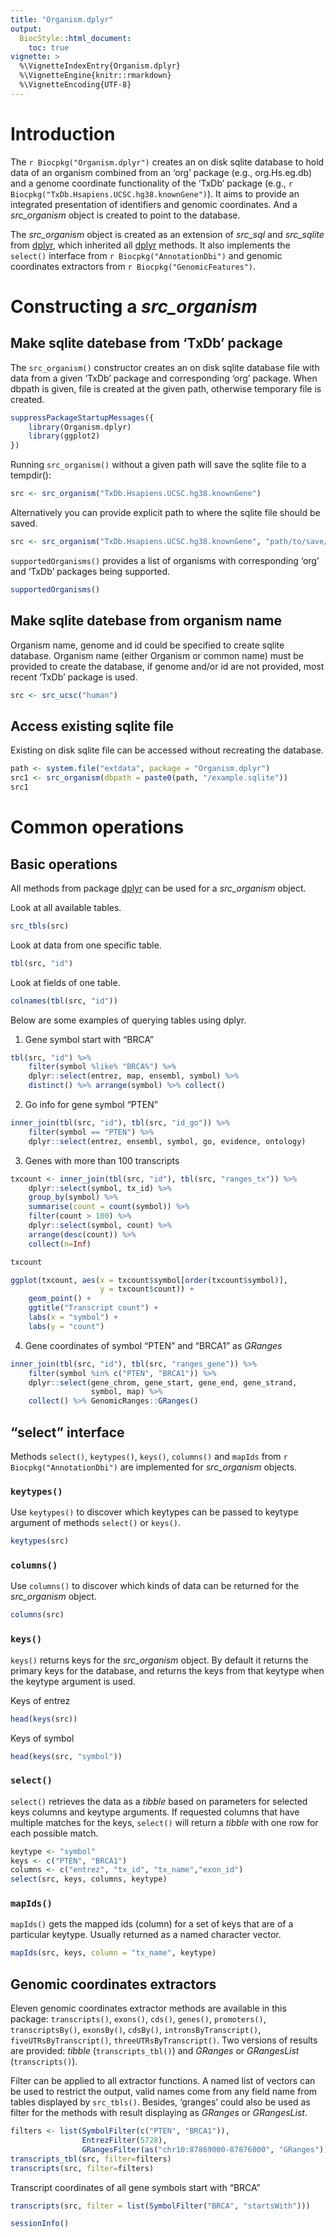 ```yaml
---
title: "Organism.dplyr"
output: 
  BiocStyle::html_document:
    toc: true
vignette: >
  %\VignetteIndexEntry{Organism.dplyr}
  %\VignetteEngine{knitr::rmarkdown}
  %\VignetteEncoding{UTF-8}
---
```


# Introduction

The `r Biocpkg("Organism.dplyr")` creates an on disk sqlite database to hold 
data of an organism combined from an 'org' package (e.g., org.Hs.eg.db) and a
genome coordinate functionality of the 'TxDb' package (e.g., 
`r Biocpkg("TxDb.Hsapiens.UCSC.hg38.knownGene")`). It aims to provide an 
integrated presentation of identifiers and genomic coordinates. And a 
_src_organism_ object is created to point to the database. 

The _src_organism_ object is created as an extension of _src_sql_ and 
_src_sqlite_ from [dplyr][], which inherited all [dplyr][] methods. It also 
implements the `select()` interface from `r Biocpkg("AnnotationDbi")` and 
genomic coordinates extractors from `r Biocpkg("GenomicFeatures")`.

# Constructing a _src_organism_

## Make sqlite datebase from 'TxDb' package

The `src_organism()` constructor creates an on disk sqlite database file with
data from a given 'TxDb' package and corresponding 'org' package. When dbpath
is given, file is created at the given path, otherwise temporary file is
created.

```r
suppressPackageStartupMessages({
    library(Organism.dplyr)
    library(ggplot2)
})
```

Running `src_organism()` without a given path will save the sqlite file to a
tempdir():

```r
src <- src_organism("TxDb.Hsapiens.UCSC.hg38.knownGene")
```

Alternatively you can provide explicit path to where the sqlite file should
be saved.

```r
src <- src_organism("TxDb.Hsapiens.UCSC.hg38.knownGene", "path/to/save/sqlite")
```

`supportedOrganisms()` provides a list of organisms with corresponding 'org' 
and 'TxDb' packages being supported.

```r
supportedOrganisms()
```

## Make sqlite datebase from organism name

Organism name, genome and id could be specified to create sqlite database. 
Organism name (either Organism or common name) must be provided to create the 
database, if genome and/or id are not provided, most recent 'TxDb' package is 
used.

```r
src <- src_ucsc("human")
```

## Access existing sqlite file 

Existing on disk sqlite file can be accessed without recreating the database. 

```r
path <- system.file("extdata", package = "Organism.dplyr")
src1 <- src_organism(dbpath = paste0(path, "/example.sqlite"))
src1
```

# Common operations

## Basic operations

All methods from package [dplyr][] can be used for a _src_organism_ object. 

Look at all available tables. 
```r
src_tbls(src)
```

Look at data from one specific table. 
```r
tbl(src, "id")
```

Look at fields of one table. 
```r
colnames(tbl(src, "id"))
```

Below are some examples of querying tables using dplyr. 

1. Gene symbol start with "BRCA"

```r
tbl(src, "id") %>% 
    filter(symbol %like% "BRCA%") %>% 
    dplyr::select(entrez, map, ensembl, symbol) %>% 
    distinct() %>% arrange(symbol) %>% collect()
```

2. Go info for gene symbol "PTEN"

```r
inner_join(tbl(src, "id"), tbl(src, "id_go")) %>% 
    filter(symbol == "PTEN") %>% 
    dplyr::select(entrez, ensembl, symbol, go, evidence, ontology)
```

3. Genes with more than 100 transcripts

```r
txcount <- inner_join(tbl(src, "id"), tbl(src, "ranges_tx")) %>% 
    dplyr::select(symbol, tx_id) %>% 
    group_by(symbol) %>% 
    summarise(count = count(symbol)) %>% 
    filter(count > 100) %>% 
    dplyr::select(symbol, count) %>% 
    arrange(desc(count)) %>% 
    collect(n=Inf)

txcount
```

```r
ggplot(txcount, aes(x = txcount$symbol[order(txcount$symbol)], 
                    y = txcount$count)) +
    geom_point() + 
    ggtitle("Transcript count") + 
    labs(x = "symbol") + 
    labs(y = "count")
```

4. Gene coordinates of symbol "PTEN" and "BRCA1" as _GRanges_

```r
inner_join(tbl(src, "id"), tbl(src, "ranges_gene")) %>% 
    filter(symbol %in% c("PTEN", "BRCA1")) %>% 
    dplyr::select(gene_chrom, gene_start, gene_end, gene_strand, 
                  symbol, map) %>% 
    collect() %>% GenomicRanges::GRanges() 
```

## "select" interface 
Methods `select()`, `keytypes()`, `keys()`, `columns()` and `mapIds` from 
`r Biocpkg("AnnotationDbi")` are implemented for _src_organism_ objects.

### `keytypes()`

Use `keytypes()` to discover which keytypes can be passed to keytype argument 
of methods `select()` or `keys()`.

```r
keytypes(src)
```

### `columns()`

Use `columns()` to discover which kinds of data can be returned for the 
_src_organism_ object.

```r
columns(src)
```

### `keys()`

`keys()` returns keys for the _src_organism_ object. By default it returns the 
primary keys for the database, and returns the keys from that keytype when the 
keytype argument is used.

Keys of entrez

```r
head(keys(src))
```

Keys of symbol

```r
head(keys(src, "symbol"))
```

### `select()`

`select()` retrieves the data as a _tibble_ based on parameters for selected 
keys columns and keytype arguments. If requested columns that have multiple 
matches for the keys, `select()` will return a _tibble_ with one row for each 
possible match. 

```r
keytype <- "symbol"
keys <- c("PTEN", "BRCA1")
columns <- c("entrez", "tx_id", "tx_name","exon_id")
select(src, keys, columns, keytype)
```

### `mapIds()`

`mapIds()` gets the mapped ids (column) for a set of keys that are of a 
particular keytype. Usually returned as a named character vector.

```r
mapIds(src, keys, column = "tx_name", keytype)
```

## Genomic coordinates extractors

Eleven genomic coordinates extractor methods are available in this package: 
`transcripts()`, `exons()`, `cds()`, `genes()`, `promoters()`, 
`transcriptsBy()`, `exonsBy()`, `cdsBy()`, `intronsByTranscript()`, 
`fiveUTRsByTranscript()`, `threeUTRsByTranscript()`. Two versions of results 
are provided: _tibble_ (`transcripts_tbl()`) and _GRanges_ or _GRangesList_ 
(`transcripts()`). 

Filter can be applied to all extractor functions. A named list of vectors can 
be used to restrict the output, valid names come from any field name from 
tables displayed by `src_tbls()`. Besides, 'granges' could also be used as 
filter for the methods with result displaying as _GRanges_ or _GRangesList_. 

```r
filters <- list(SymbolFilter(c("PTEN", "BRCA1")),
                EntrezFilter(5728), 
                GRangesFilter(as("chr10:87869000-87876000", "GRanges")))
transcripts_tbl(src, filter=filters)
transcripts(src, filter=filters)
```

Transcript coordinates of all gene symbols start with "BRCA"

```r
transcripts(src, filter = list(SymbolFilter("BRCA", "startsWith")))
```


```r
sessionInfo()
```



[dplyr]: https://CRAN.R-project.org/package=dplyr
